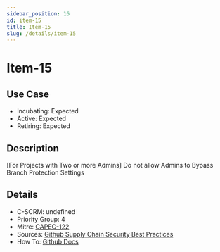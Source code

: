 ```yaml
---
sidebar_position: 16
id: item-15
title: Item-15
slug: /details/item-15
---
```


# Item-15

## Use Case

- Incubating: Expected
- Active: Expected
- Retiring: Expected

## Description

[For Projects with Two or more Admins] Do not allow Admins to Bypass Branch Protection Settings

## Details

- C-SCRM: undefined
- Priority Group: 4
- Mitre: [CAPEC-122](https://capec.mitre.org/data/definitions/122.html)
- Sources: [Github Supply Chain Security Best Practices](https://docs.github.com/en/repositories/configuring-branches-and-merges-in-your-repository/managing-protected-branches/about-protected-branches)
- How To: [Github Docs](https://docs.github.com/en/repositories/configuring-branches-and-merges-in-your-repository/managing-protected-branches/about-protected-branches#do-not-allow-bypassing-the-above-settings)

